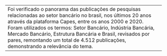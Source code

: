 \textual

\pagestyle{simple}

\chapter{INTRODUÇÃO}

---
Foi verificado o panorama das publicações de pesquisas relacionadas ao setor bancário no brasil, nos últimos 20 anos através da plataforma Capes, entre os anos 2000 e 2020. Foram utilizados os termos: Setor Bancário, Indústria Bancária, Mercado Bancário, Estrutura Bancária e Brasil\footnote{Foram utilizados operadores booleanos em inglês: banking(structure or market or sector or industry) and brazil*.}, revisados por pares, remontando um total de 4.512 publicações, demonstrando a relevância do tema.
---